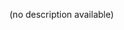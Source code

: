 
<Meta title="Color Scheme"/>

<div style={{textAlign: "center"}}>
    <Title>Color Scheme</Title>
    <p style={{color: "#9B9B9B", fontStyle: "italic"}}>(no description available)</p>
</div>
<br/>
<br/>

<ColorPalette>
    <ColorItem title={"Primary"} subtitle={"Blue"} colors={{Primary: Color.Primary}}/>
    <ColorItem title={"Complementary"} subtitle={"Orange"} colors={{Complementary: Color.Complementary}}/>
    <ColorItem title={"Secondary"} subtitle={"Green"} colors={{Secondary: Color.Secondary}}/>
    <ColorItem title={"Tertiary"} subtitle={"Coral"} colors={{Tertiary: Color.Tertiary}}/>
    <ColorItem title={"Positive"} subtitle={"Green"} colors={{Positive: Color.Positive}}/>
    <ColorItem title={"Warning"} subtitle={"Gold"} colors={{Warning: Color.Warning}}/>
    <ColorItem title={"Negative"} subtitle={"Tomato"} colors={{Negative: Color.Negative}}/>
    <ColorItem title={"Accent"} subtitle={"Purple"} colors={{Accent: Color.Accent}}/>
    <ColorItem title={"Neutral"} subtitle={"Grey"} colors={{Neutral: Color.Neutral}}/>
    <ColorItem title={"Blue"} subtitle={EMPTY_STRING} colors={{Blue: Color.Blue}}/>
    <ColorItem title={"Green"} subtitle={EMPTY_STRING} colors={{Green: Color.Green}}/>
    <ColorItem title={"Gold"} subtitle={EMPTY_STRING} colors={{Gold: Color.Gold}}/>
    <ColorItem title={"Tomato"} subtitle={EMPTY_STRING} colors={{Tomato: Color.Tomato}}/>
    <ColorItem title={"Purple"} subtitle={EMPTY_STRING} colors={{Purple: Color.Purple}}/>
    <ColorItem
        title="Monochrome"
        subtitle={EMPTY_STRING}
        colors={{
            White: Color.White,
            Gainsboro: Color.Gainsboro,
            Neutral: Color.Neutral,
            Gray: Color.Gray,
            MineShaft: Color.Mineshaft,
            Black: Color.Black,
        }}
    />
</ColorPalette>

